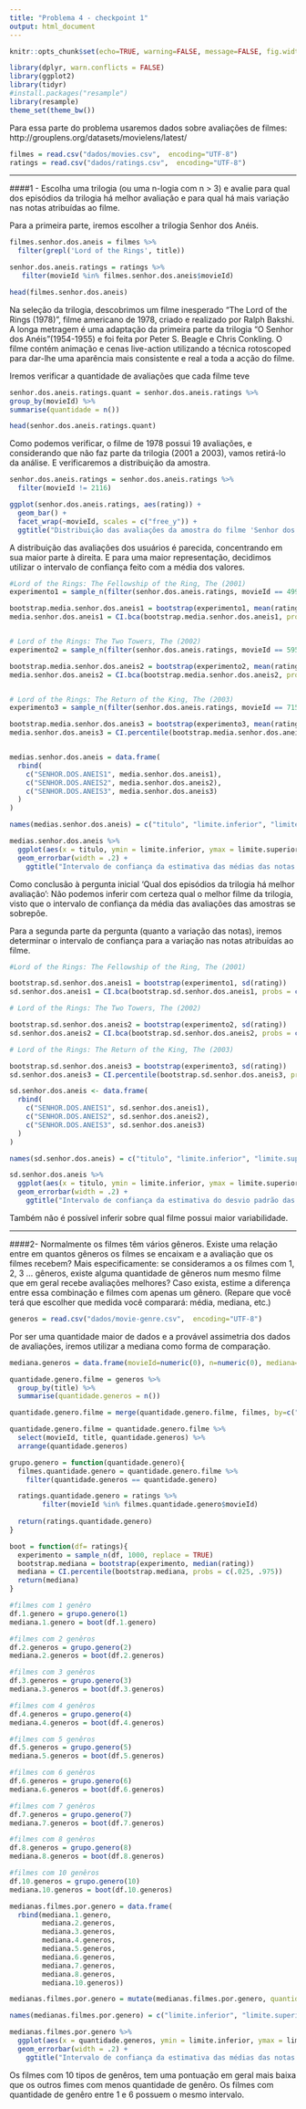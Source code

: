 ```yaml
---
title: "Problema 4 - checkpoint 1"
output: html_document
---
```


```r
knitr::opts_chunk$set(echo=TRUE, warning=FALSE, message=FALSE, fig.width=12, fig.height=6)
```

```r
library(dplyr, warn.conflicts = FALSE)
library(ggplot2)
library(tidyr)
#install.packages("resample")
library(resample)
theme_set(theme_bw())
```

Para essa parte do problema usaremos dados sobre avaliações de filmes: http://grouplens.org/datasets/movielens/latest/
```r

filmes = read.csv("dados/movies.csv",  encoding="UTF-8")
ratings = read.csv("dados/ratings.csv",  encoding="UTF-8")

```

--- 

####1 - Escolha uma trilogia (ou uma n-logia com n > 3) e avalie para qual dos episódios da trilogia há melhor avaliação e para qual há mais variação nas notas atribuídas ao filme.

Para a primeira parte, iremos escolher a trilogia Senhor dos Anéis.

```r

filmes.senhor.dos.aneis = filmes %>%
  filter(grepl('Lord of the Rings', title))

senhor.dos.aneis.ratings = ratings %>%
   filter(movieId %in% filmes.senhor.dos.aneis$movieId) 

head(filmes.senhor.dos.aneis)

```

  Na seleção da trilogia, descobrimos um filme inesperado "The Lord of the Rings (1978)", filme americano de 1978, criado e realizado por Ralph Bakshi. A longa metragem é uma adaptação da primeira parte da trilogia "O Senhor dos Anéis"(1954-1955) e foi feita por Peter S. Beagle e Chris Conkling. O filme contém animação e cenas live-action utilizando a técnica rotoscoped para dar-lhe uma aparência mais consistente e real a toda a acção do filme. 

Iremos verificar a quantidade de avaliações que cada filme teve 
```r
senhor.dos.aneis.ratings.quant = senhor.dos.aneis.ratings %>%
group_by(movieId) %>%
summarise(quantidade = n())

head(senhor.dos.aneis.ratings.quant)

```

Como podemos verificar, o filme de 1978 possui 19 avaliações, e considerando que não faz parte da trilogia (2001 a 2003), vamos retirá-lo da análise.
E verificaremos a distribuição da amostra.

```r
senhor.dos.aneis.ratings = senhor.dos.aneis.ratings %>%
  filter(movieId != 2116)

ggplot(senhor.dos.aneis.ratings, aes(rating)) + 
  geom_bar() + 
  facet_wrap(~movieId, scales = c("free_y")) +
  ggtitle("Distribuição das avaliações da amostra do filme 'Senhor dos Anéis'")
```

A distribuição das avaliações dos usuários é  parecida, concentrando em sua maior parte à direita. E para uma maior representação, decidimos utilizar o intervalo de confiança feito com a média dos valores.

```r

#Lord of the Rings: The Fellowship of the Ring, The (2001)
experimento1 = sample_n(filter(senhor.dos.aneis.ratings, movieId == 4993), 1000, replace = TRUE)

bootstrap.media.senhor.dos.aneis1 = bootstrap(experimento1, mean(rating))
media.senhor.dos.aneis1 = CI.bca(bootstrap.media.senhor.dos.aneis1, probs = c(.025, .975))


# Lord of the Rings: The Two Towers, The (2002)
experimento2 = sample_n(filter(senhor.dos.aneis.ratings, movieId == 5952), 1000, replace = TRUE)

bootstrap.media.senhor.dos.aneis2 = bootstrap(experimento2, mean(rating))
media.senhor.dos.aneis2 = CI.bca(bootstrap.media.senhor.dos.aneis2, probs = c(.025, .975))


# Lord of the Rings: The Return of the King, The (2003)
experimento3 = sample_n(filter(senhor.dos.aneis.ratings, movieId == 7153), 1000, replace = TRUE)

bootstrap.media.senhor.dos.aneis3 = bootstrap(experimento3, mean(rating))
media.senhor.dos.aneis3 = CI.percentile(bootstrap.media.senhor.dos.aneis3, probs = c(.025, .975))


medias.senhor.dos.aneis = data.frame(
  rbind(
    c("SENHOR.DOS.ANEIS1", media.senhor.dos.aneis1),
    c("SENHOR.DOS.ANEIS2", media.senhor.dos.aneis2),
    c("SENHOR.DOS.ANEIS3", media.senhor.dos.aneis3)
  )
)

names(medias.senhor.dos.aneis) = c("titulo", "limite.inferior", "limite.superior")

medias.senhor.dos.aneis %>% 
  ggplot(aes(x = titulo, ymin = limite.inferior, ymax = limite.superior)) + 
  geom_errorbar(width = .2) +
    ggtitle("Intervalo de confiança da estimativa das médias das notas dos filmes de 'Senhor dos Anéis'")

```

Como conclusão à pergunta inicial 'Qual dos episódios da trilogia há melhor avaliação':
  Não podemos inferir com certeza qual o melhor filme da trilogia, visto que o intervalo de confiança da média das avaliações das amostras se sobrepõe. 

Para a segunda parte da pergunta (quanto a variação das notas), iremos determinar o intervalo de confiança para a variação nas notas atribuídas ao filme. 
  
  
```r
#Lord of the Rings: The Fellowship of the Ring, The (2001)

bootstrap.sd.senhor.dos.aneis1 = bootstrap(experimento1, sd(rating))
sd.senhor.dos.aneis1 = CI.bca(bootstrap.sd.senhor.dos.aneis1, probs = c(.025, .975))

# Lord of the Rings: The Two Towers, The (2002)

bootstrap.sd.senhor.dos.aneis2 = bootstrap(experimento2, sd(rating))
sd.senhor.dos.aneis2 = CI.bca(bootstrap.sd.senhor.dos.aneis2, probs = c(.025, .975))

# Lord of the Rings: The Return of the King, The (2003)

bootstrap.sd.senhor.dos.aneis3 = bootstrap(experimento3, sd(rating))
sd.senhor.dos.aneis3 = CI.percentile(bootstrap.sd.senhor.dos.aneis3, probs = c(.025, .975))

sd.senhor.dos.aneis <- data.frame(
  rbind(
    c("SENHOR.DOS.ANEIS1", sd.senhor.dos.aneis1),
    c("SENHOR.DOS.ANEIS2", sd.senhor.dos.aneis2),
    c("SENHOR.DOS.ANEIS3", sd.senhor.dos.aneis3)
  )
)

names(sd.senhor.dos.aneis) = c("titulo", "limite.inferior", "limite.superior")

sd.senhor.dos.aneis %>% 
  ggplot(aes(x = titulo, ymin = limite.inferior, ymax = limite.superior)) + 
  geom_errorbar(width = .2) +
    ggtitle("Intervalo de confiança da estimativa do desvio padrão das notas dos filmes de 'Senhor dos Anéis'")

```

Também não é possível inferir sobre qual filme possui maior variabilidade.

---
  
####2- Normalmente os filmes têm vários gêneros. Existe uma relação entre em quantos gêneros os filmes se encaixam e a avaliação que os filmes recebem? Mais especificamente: se consideramos a os filmes com 1, 2, 3 ... gêneros, existe alguma quantidade de gêneros num mesmo filme que em geral recebe avaliações melhores? Caso exista, estime a diferença entre essa combinação e filmes com apenas um gênero. (Repare que você terá que escolher que medida você comparará: média, mediana, etc.)
  
```r
generos = read.csv("dados/movie-genre.csv",  encoding="UTF-8")
```

Por ser uma quantidade maior de dados e a provável assimetria dos dados de avaliações, iremos utilizar a mediana como forma de comparação. 

```r
mediana.generos = data.frame(movieId=numeric(0), n=numeric(0), mediana=numeric(0))

quantidade.genero.filme = generos %>%
  group_by(title) %>%
  summarise(quantidade.generos = n())

quantidade.genero.filme = merge(quantidade.genero.filme, filmes, by=c("title","title")) 

quantidade.genero.filme = quantidade.genero.filme %>%
  select(movieId, title, quantidade.generos) %>%
  arrange(quantidade.generos)

```


```r

grupo.genero = function(quantidade.genero){
  filmes.quantidade.genero = quantidade.genero.filme %>%
    filter(quantidade.generos == quantidade.genero)

  ratings.quantidade.genero = ratings %>%
        filter(movieId %in% filmes.quantidade.genero$movieId)
  
  return(ratings.quantidade.genero)
}

boot = function(df= ratings){
  experimento = sample_n(df, 1000, replace = TRUE)
  bootstrap.mediana = bootstrap(experimento, median(rating))
  mediana = CI.percentile(bootstrap.mediana, probs = c(.025, .975))
  return(mediana)
}

#filmes com 1 genêro
df.1.genero = grupo.genero(1)
mediana.1.genero = boot(df.1.genero)

#filmes com 2 genêros
df.2.generos = grupo.genero(2)
mediana.2.generos = boot(df.2.generos)

#filmes com 3 genêros
df.3.generos = grupo.genero(3)
mediana.3.generos = boot(df.3.generos)

#filmes com 4 genêros
df.4.generos = grupo.genero(4)
mediana.4.generos = boot(df.4.generos)

#filmes com 5 genêros
df.5.generos = grupo.genero(5)
mediana.5.generos = boot(df.5.generos)

#filmes com 6 genêros
df.6.generos = grupo.genero(6)
mediana.6.generos = boot(df.6.generos)

#filmes com 7 genêros
df.7.generos = grupo.genero(7)
mediana.7.generos = boot(df.7.generos)

#filmes com 8 genêros
df.8.generos = grupo.genero(8)
mediana.8.generos = boot(df.8.generos)

#filmes com 10 genêros
df.10.generos = grupo.genero(10)
mediana.10.generos = boot(df.10.generos)

medianas.filmes.por.genero = data.frame(
  rbind(mediana.1.genero,
        mediana.2.generos,
        mediana.3.generos,
        mediana.4.generos,
        mediana.5.generos,
        mediana.6.generos,
        mediana.7.generos,
        mediana.8.generos,
        mediana.10.generos))

medianas.filmes.por.genero = mutate(medianas.filmes.por.genero, quantidade.generos = c(1,2,3,4,5,6,7,8,10))

names(medianas.filmes.por.genero) = c("limite.inferior", "limite.superior", "quantidade.generos")

medianas.filmes.por.genero %>% 
  ggplot(aes(x = quantidade.generos, ymin = limite.inferior, ymax = limite.superior)) + 
  geom_errorbar(width = .2) +
    ggtitle("Intervalo de confiança da estimativa das médias das notas dos categorizados por quantidade de genêro")

```
Os filmes com 10 tipos de genêros, tem uma pontuação em geral mais baixa que os outros fimes com menos quantidade de genêro. Os filmes com quantidade de genêro entre 1 e 6 possuem o mesmo intervalo.